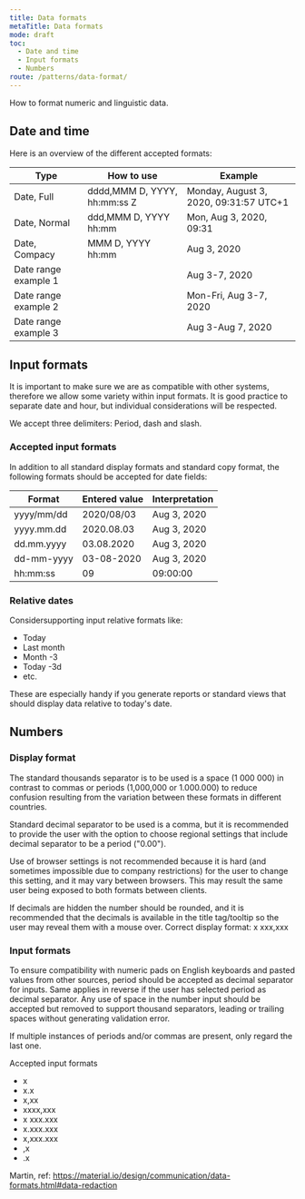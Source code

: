 ```yaml
---
title: Data formats
metaTitle: Data formats
mode: draft
toc:
  - Date and time
  - Input formats
  - Numbers
route: /patterns/data-format/
---
```


How to format numeric and linguistic data.

## Date and time

Here is an overview of the different accepted formats:

| Type                 | How to use                   | Example                                |
| -------------------- | ---------------------------- | -------------------------------------- |
| Date, Full           | dddd,MMM D, YYYY, hh:mm:ss Z | Monday, August 3, 2020, 09:31:57 UTC+1 |
| Date, Normal         | ddd,MMM D, YYYY hh:mm        | Mon, Aug 3, 2020, 09:31                |
| Date, Compacy        | MMM D, YYYY hh:mm            | Aug 3, 2020                            |
| Date range example 1 |                              | Aug 3-7, 2020                          |
| Date range example 2 |                              | Mon-Fri, Aug 3-7, 2020                 |
| Date range example 3 |                              | Aug 3-Aug 7, 2020                      |

## Input formats

It is important to make sure we are as compatible with other systems, therefore we allow some variety within input formats. It is good practice to separate date and hour, but individual considerations will be respected.

We accept three delimiters: Period, dash and slash.

### Accepted input formats

In addition to all standard display formats and standard copy format, the following formats should be accepted for date fields:

| Format     | Entered value | Interpretation |
| ---------- | ------------- | -------------- |
| yyyy/mm/dd | 2020/08/03    | Aug 3, 2020    |
| yyyy.mm.dd | 2020.08.03    | Aug 3, 2020    |
| dd.mm.yyyy | 03.08.2020    | Aug 3, 2020    |
| dd-mm-yyyy | 03-08-2020    | Aug 3, 2020    |
| hh:mm:ss   | 09            | 09:00:00       |

### Relative dates

Considersupporting input relative formats like:

- Today
- Last month
- Month -3
- Today -3d
- etc.

These are especially handy if you generate reports or standard views that should display data relative to today's date.

## Numbers

### Display format

The standard thousands separator is to be used is a space (1 000 000) in contrast to commas or periods (1,000,000 or 1.000.000) to reduce confusion resulting from the variation between these formats in different countries.

Standard decimal separator to be used is a comma, but it is recommended to provide the user with the option to choose regional settings that include decimal separator to be a period ("0.00").

Use of browser settings is not recommended because it is hard (and sometimes impossible due to company restrictions) for the user to change this setting, and it may vary between browsers. This may result the same user being exposed to both formats between clients.

If decimals are hidden the number should be rounded, and it is recommended that the decimals is available in the title tag/tooltip so the user may reveal them with a mouse over.
Correct display format:
x xxx,xxx

### Input formats

To ensure compatibility with numeric pads on English keyboards and pasted values from other sources, period should be accepted as decimal separator for inputs. Same applies in reverse if the user has selected period as decimal separator.
Any use of space in the number input should be accepted but removed to support thousand separators, leading or trailing spaces without generating validation error.

If multiple instances of periods and/or commas are present, only regard the last one.

Accepted input formats

- x
- x.x
- x,xx
- xxxx,xxx
- x xxx.xxx
- x.xxx.xxx
- x,xxx.xxx
- ,x
- .x

Martin, ref: https://material.io/design/communication/data-formats.html#data-redaction
